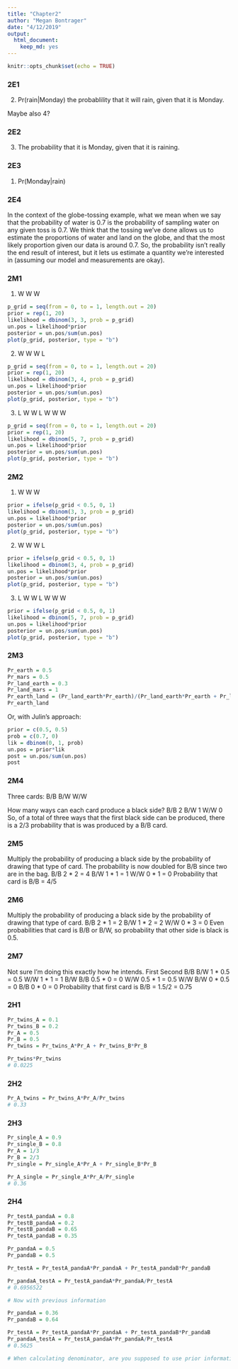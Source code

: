 ```yaml
---
title: "Chapter2"
author: "Megan Bontrager"
date: "4/12/2019"
output: 
  html_document: 
    keep_md: yes
---
```


```r
knitr::opts_chunk$set(echo = TRUE)
```

### 2E1

(2) Pr(rain|Monday) the probablility that it will rain, given that it is Monday.

Maybe also 4?

### 2E2

(3) The probability that it is Monday, given that it is raining.



### 2E3

(1) Pr(Monday|rain)

### 2E4

In the context of the globe-tossing example, what we mean when we say that the probability of water is 0.7 is the probability of sampling water on any given toss is 0.7. We think that the tossing we've done allows us to estimate the proportions of water and land on the globe, and that the most likely proportion given our data is around 0.7. So, the probability isn't really the end result of interest, but it lets us estimate a quantity we're interested in (assuming our model and measurements are okay).

### 2M1

(1) W W W

```r
p_grid = seq(from = 0, to = 1, length.out = 20)
prior = rep(1, 20)
likelihood = dbinom(3, 3, prob = p_grid)
un.pos = likelihood*prior
posterior = un.pos/sum(un.pos)
plot(p_grid, posterior, type = "b")
```

(2) W W W L

```r
p_grid = seq(from = 0, to = 1, length.out = 20)
prior = rep(1, 20)
likelihood = dbinom(3, 4, prob = p_grid)
un.pos = likelihood*prior
posterior = un.pos/sum(un.pos)
plot(p_grid, posterior, type = "b")
```

(3) L W W L W W W 

```r
p_grid = seq(from = 0, to = 1, length.out = 20)
prior = rep(1, 20)
likelihood = dbinom(5, 7, prob = p_grid)
un.pos = likelihood*prior
posterior = un.pos/sum(un.pos)
plot(p_grid, posterior, type = "b")
```

### 2M2

(1) W W W

```r
prior = ifelse(p_grid < 0.5, 0, 1)
likelihood = dbinom(3, 3, prob = p_grid)
un.pos = likelihood*prior
posterior = un.pos/sum(un.pos)
plot(p_grid, posterior, type = "b")
```

(2) W W W L

```r
prior = ifelse(p_grid < 0.5, 0, 1)
likelihood = dbinom(3, 4, prob = p_grid)
un.pos = likelihood*prior
posterior = un.pos/sum(un.pos)
plot(p_grid, posterior, type = "b")
```

(3) L W W L W W W 

```r
prior = ifelse(p_grid < 0.5, 0, 1)
likelihood = dbinom(5, 7, prob = p_grid)
un.pos = likelihood*prior
posterior = un.pos/sum(un.pos)
plot(p_grid, posterior, type = "b")
```

### 2M3

```r
Pr_earth = 0.5
Pr_mars = 0.5
Pr_land_earth = 0.3
Pr_land_mars = 1
Pr_earth_land = (Pr_land_earth*Pr_earth)/(Pr_land_earth*Pr_earth + Pr_land_mars*Pr_mars)
Pr_earth_land
```

Or, with Julin's approach:

```r
prior = c(0.5, 0.5)
prob = c(0.7, 0)
lik = dbinom(0, 1, prob)
un.pos = prior*lik
post = un.pos/sum(un.pos)
post

```

### 2M4

Three cards: B/B B/W W/W

How many ways can each card produce a black side?
B/B 2
B/W 1
W/W 0
So, of a total of three ways that the first black side can be produced, there is a 2/3 probability that is was produced by a B/B card.

### 2M5

Multiply the probability of producing a black side by the probability of drawing that type of card. The probability is now doubled for B/B since two are in the bag.
B/B 2 * 2 = 4
B/W 1 * 1 = 1
W/W 0 * 1 = 0
Probability that card is B/B = 4/5

### 2M6

Multiply the probability of producing a black side by the probability of drawing that type of card.
B/B 2 * 1 = 2
B/W 1 * 2 = 2
W/W 0 * 3 = 0
Even probabilities that card is B/B or B/W, so probability that other side is black is 0.5.

### 2M7 

Not sure I'm doing this exactly how he intends.
First   Second
B/B     B/W     1 * 0.5 = 0.5
W/W     1 * 1   = 1
B/W     B/B     0.5 * 0 = 0
W/W     0.5 * 1 = 0.5
W/W     B/W     0 * 0.5 = 0
B/B     0 * 0   = 0
Probability that first card is B/B = 1.5/2 = 0.75

### 2H1

```r
Pr_twins_A = 0.1
Pr_twins_B = 0.2
Pr_A = 0.5
Pr_B = 0.5
Pr_twins = Pr_twins_A*Pr_A + Pr_twins_B*Pr_B

Pr_twins*Pr_twins
# 0.0225
```

### 2H2

```r
Pr_A_twins = Pr_twins_A*Pr_A/Pr_twins
# 0.33  
```

### 2H3

```r
Pr_single_A = 0.9
Pr_single_B = 0.8
Pr_A = 1/3
Pr_B = 2/3
Pr_single = Pr_single_A*Pr_A + Pr_single_B*Pr_B

Pr_A_single = Pr_single_A*Pr_A/Pr_single
# 0.36  
```

### 2H4


```r
Pr_testA_pandaA = 0.8
Pr_testB_pandaA = 0.2
Pr_testB_pandaB = 0.65
Pr_testA_pandaB = 0.35

Pr_pandaA = 0.5
Pr_pandaB = 0.5

Pr_testA = Pr_testA_pandaA*Pr_pandaA + Pr_testA_pandaB*Pr_pandaB

Pr_pandaA_testA = Pr_testA_pandaA*Pr_pandaA/Pr_testA
# 0.6956522

# Now with previous information

Pr_pandaA = 0.36
Pr_pandaB = 0.64

Pr_testA = Pr_testA_pandaA*Pr_pandaA + Pr_testA_pandaB*Pr_pandaB
Pr_pandaA_testA = Pr_testA_pandaA*Pr_pandaA/Pr_testA
# 0.5625

# When calculating denominator, are you supposed to use prior information?


```
